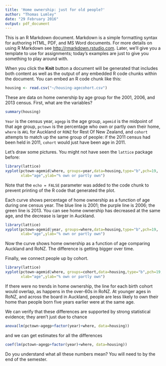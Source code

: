 ```yaml
---
title: 'Home ownership: just for old people?'
author: "Thomas Lumley"
date: "29 February 2016"
output: pdf_document
---
```


This is an R Markdown document. Markdown is a simple formatting syntax for authoring HTML, PDF, and MS Word documents. For more details on using R Markdown see <http://rmarkdown.rstudio.com>.  Later, we'll give you a template to use for assignments; today's examples are just to give you something to play around with.

When you click the **Knit** button a document will be generated that includes both content as well as the output of any embedded R code chunks within the document. You can embed an R code chunk like this:

```r
housing <- read.csv("~/housing-agecohort.csv")
```
These are data on home ownership by age group for the 2001, 2006, and 2013 census.  First, what are the variables?

```r
summary(housing)
```

`Year` is the census year, `agegp` is the age group, `agemid` is the midpoint of that age group, `pctown` is the percentage who own or partly own their home, `where` is `AKL` for Auckland or `RONZ` for Rest Of New Zealand, and `cohort` attempts to match up the same group of people: if the 2011 census had been held in 2011, `cohort` would just have been age in 2011. 


Let's draw some pictures. You might not have seen the `lattice` package before:

```r
library(lattice)
xyplot(pctown~agemid|where, groups=year,data=housing,type="b",pch=19,
       xlab="age",ylab="% own or partly own")
```

Note that the `echo = FALSE` parameter was added to the code chunk to prevent printing of the R code that generated the plot. 

Each curve shows percentage of home ownership as a function of age during one census year. The blue line is 2001; the purple line is 2006; the green line is 2013. You can see home ownership has decreased at the same age, and the decrease is larger in Auckland.

```r
library(lattice)
xyplot(pctown~agemid|year, groups=where,data=housing,type="b",pch=19,
       xlab="age",ylab="% own or partly own")
```

Now the curve shows home ownership as a function of age comparing Auckland and RoNZ.  The difference is getting bigger over time.

Finally, we connect people up by cohort. 
```r
library(lattice)
xyplot(pctown~agemid|where, groups=cohort,data=housing,type="b",pch=19,
       xlab="age",ylab="% own or partly own")
```
If there were no trends in home ownership, the line for each birth cohort would overlap, as happens in the over-60s in RoNZ. At younger ages in RoNZ, and across the board in Auckland, people are less likely to own their home than people born five years earlier were at the same age. 

We can verify that these differences are supported by strong statistical evidence; they aren't just due to chance
```r
anova(lm(pctown~agegp+factor(year)+where, data=housing))
```

and we can get estimates for all the differences
```r
coef(lm(pctown~agegp+factor(year)+where, data=housing))
```

Do you understand what all these numbers mean? You will need to by the end of the semester. 



